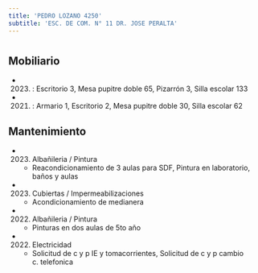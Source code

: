 ```yaml
---
title: 'PEDRO LOZANO 4250'
subtitle: 'ESC. DE COM. N° 11 DR. JOSE PERALTA'
---
```


#


## Mobiliario

*  (2023) : Escritorio 3, Mesa pupitre doble 65, Pizarrón 3, Silla escolar 133 

*  (2021) : Armario 1, Escritorio 2, Mesa pupitre doble 30, Silla escolar 62 





## Mantenimiento

*  (2023) Albañileria / Pintura 
    + Reacondicionamiento de 3 aulas para SDF, Pintura en laboratorio, baños y aulas

*  (2023) Cubiertas / Impermeabilizaciones 
    + Acondicionamiento de medianera

*  (2022) Albañileria / Pintura 
    + Pinturas en dos aulas de 5to año

*  (2022) Electricidad 
    + Solicitud de c y p IE y tomacorrientes, Solicitud de c y p cambio c. telefonica



